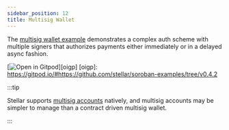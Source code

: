 ```yaml
---
sidebar_position: 12
title: Multisig Wallet
---
```


The [multisig wallet example] demonstrates a complex auth scheme with multiple signers that authorizes payments either immediately or in a delayed async fashion.

[![Open in Gitpod](https://gitpod.io/button/open-in-gitpod.svg)][oigp]
[oigp]: https://gitpod.io/#https://github.com/stellar/soroban-examples/tree/v0.4.2

:::tip

Stellar supports [multisig accounts] natively, and multisig accounts may be simpler to manage than a contract driven multisig wallet.

:::

[multisig wallet example]: https://github.com/stellar/soroban-examples/tree/v0.4.2/wallet
[multisig accounts]: https://developers.stellar.org/docs/encyclopedia/signatures-multisig
